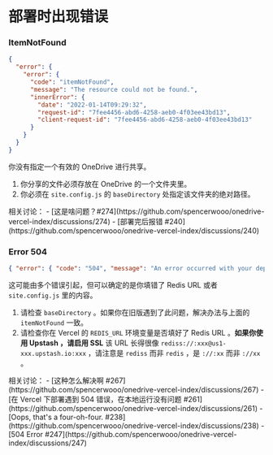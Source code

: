 
# 部署时出现错误

### ItemNotFound

```json
{
  "error": {
    "error": {
      "code": "itemNotFound",
      "message": "The resource could not be found.",
      "innerError": {
        "date": "2022-01-14T09:29:32",
        "request-id": "7fee4456-abd6-4258-aeb0-4f03ee43bd13",
        "client-request-id": "7fee4456-abd6-4258-aeb0-4f03ee43bd13"
      }
    }
  }
}
```

你没有指定一个有效的 OneDrive 进行共享。

1. 你分享的文件必须存放在 OneDrive 的一个文件夹里。
2. 你必须在  `site.config.js` 的 `baseDirectory` 处指定该文件夹的绝对路径。

<Callout emoji="💬">
相关讨论：
- [这是啥问题？#274](https://github.com/spencerwooo/onedrive-vercel-index/discussions/274)
- [部署完后报错 #240](https://github.com/spencerwooo/onedrive-vercel-index/discussions/240)
</Callout>

### Error 504

```json
{ "error": { "code": "504", "message": "An error occurred with your deployment" } }
```

这可能由多个错误引起，但可以确定的是你填错了 Redis URL 或者 `site.config.js` 里的内容。

1. 请检查 `baseDirectory` 。如果你在旧版遇到了此问题，解决办法与上面的 `itemNotFound` 一致。
2. 请检查你在 Vercel 的 `REDIS_URL` 环境变量是否填好了 Redis URL 。**如果你使用 Upstash ，请启用 SSL** 该 URL 长得很像 `rediss://:xxx@us1-xxx.upstash.io:xxx` ，请注意是 `rediss` 而非 `redis` ，是 `://:xx` 而非 `://xx` 。

<Callout emoji="💬">
相关讨论：
- [这种怎么解决啊 #267](https://github.com/spencerwooo/onedrive-vercel-index/discussions/267)
- [在 Vercel 下部署遇到 504 错误，在本地运行没有问题 #261](https://github.com/spencerwooo/onedrive-vercel-index/discussions/261)
- [Oops, that's a four-oh-four. #238](https://github.com/spencerwooo/onedrive-vercel-index/discussions/238)
- [504 Error #247](https://github.com/spencerwooo/onedrive-vercel-index/discussions/247)
</Callout>
